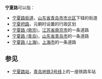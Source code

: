 '''宁夏路'''可以指：

* [[宁夏路街道|宁夏路街道]]，[[山东省|山东省]][[青岛市|青岛市]][[市北区|市北区]]下辖的街道
* [[宁夏府路|宁夏府路]]，元朝时设置的行政区划
* [[宁夏路_(南京)|宁夏路 (南京)]]，[[江苏省|江苏省]][[南京市|南京市]]的一条道路
* [[宁夏路_(青岛)|宁夏路 (青岛)]]，[[山东省|山东省]][[青岛市|青岛市]]的一条道路
* [[宁夏路_(上海)|宁夏路 (上海)]]，[[上海市|上海市]]的一条道路

== 参见 ==
* [[宁夏路站|宁夏路站]]，[[青岛地铁|青岛地铁]][[青岛地铁3号线|3号线]]上的一座铁路车站

{{disambig|Cat=三字亚洲路名消歧义}}
